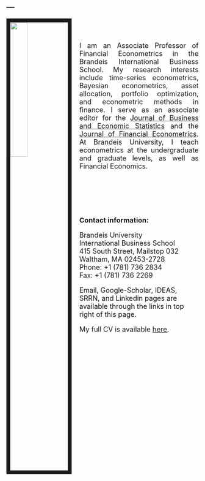 ---
---

<font size="+1">

<link rel="stylesheet" href="styles.css" type="text/css">
<link rel="stylesheet" href="css/academicons.min.css"/>

<img src="images/DP_photo_3.jpg" style="width:30%; border:10px solid; margin-right: 20px" align="left">

\
\

<p style="text-align:justify"> I am an Associate Professor of Financial Econometrics in the Brandeis International Business School. My research interests include time-series econometrics, Bayesian econometrics, asset allocation, portfolio optimization, and econometric methods in finance. I serve as an associate editor for the [Journal of Business and Economic Statistics](http://amstat.tandfonline.com/toc/ubes20/current) and the [Journal of Financial Econometrics](http://jfec.oxfordjournals.org/). At Brandeis University, I teach econometrics at the undergraduate and graduate levels, as well as Financial Economics. </p>

\
\
\
\

__Contact information:__


Brandeis University </br>
International Business School </br>
415 South Street, Mailstop 032 </br>
Waltham, MA  02453-2728 </br>
Phone:  +1 (781) 736 2834 </br>
Fax:         +1 (781) 736 2269

Email, Google-Scholar, IDEAS, SRRN, and Linkedin pages are available through the links in top right of this page.


My full CV is available [here](files/Pettenuzzo_CV.pdf).